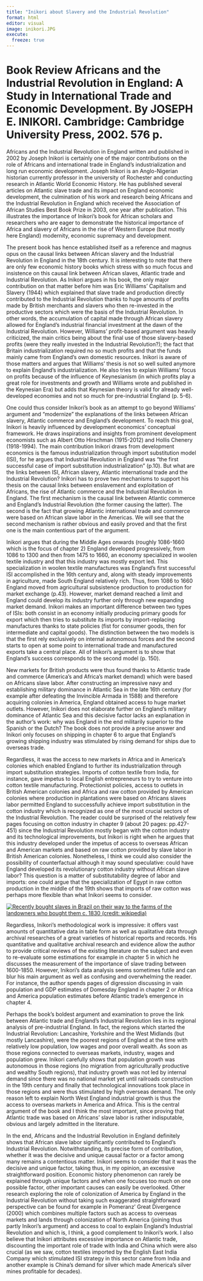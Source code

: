 ```yaml
---
title: "Inikori about Slavery and the Industrial Revolution"
format: html
editor: visual
image: inikori.JPG
execute: 
  freeze: true
---
```


# Book Review Africans and the Industrial Revolution in England: A Study in International Trade and Economic Development. By JOSEPH E. INIKORI. Cambridge: Cambridge University Press, 2002. 576 p.

Africans and the Industrial Revolution in England written and published in 2002 by Joseph Inikori is certainly one of the major contributions on the role of Africans and international trade in England's industrialization and long run economic development. Joseph Inikori is an Anglo-Nigerian historian currently professor in the university of Rochester and conducting research in Atlantic World Economic History. He has published several articles on Atlantic slave trade and its impact on England economic development, the culmination of his work and research being Africans and the Industrial Revolution in England which received the Association of African Studies Best Book Prize in 2003, one year after publication. This illustrates the importance of Inikori's book for African scholars and researchers who are eager to demonstrate the historical importance of Africa and slavery of Africans in the rise of Western Europe (but mostly here England) modernity, economic supremacy and development.

The present book has hence established itself as a reference and magnus opus on the causal links between African slavery and the Industrial Revolution in England in the 18th century. It is interesting to note that there are only few economic history books which stress with so much focus and insistence on this causal link between African slaves, Atlantic trade and Industrial Revolution. As Inikori argues in his book, the only major contribution on that matter before him was Eric Williams' Capitalism and Slavery (1944) which explained that slave trade and production directly contributed to the Industrial Revolution thanks to huge amounts of profits made by British merchants and slavers who then re-invested in the productive sectors which were the basis of the Industrial Revolution. In other words, the accumulation of capital made through African slavery allowed for England's industrial financial investment at the dawn of the Industrial Revolution. However, Williams' profit-based argument was heavily criticized, the main critics being about the final use of those slavery-based profits (were they really invested in the Industrial Revolution?); the fact that Britain industrialization required no so much profits and that the funds mainly came from England's own domestic resources. Inikori is aware of those matters and argues that Williams' thesis is not so well suited anymore to explain England's industrialization. He also tries to explain Williams' focus on profits because of the influence of Keynesianism (in which profits play a great role for investments and growth and Williams wrote and published in the Keynesian Era) but adds that Keynesian theory is valid for already well-developed economies and not so much for pre-industrial England (p. 5-6).

One could thus consider Inikori's book as an attempt to go beyond Williams' argument and "modernize" the explanations of the links between African slavery, Atlantic commerce and England's development. To reach this goal, Inikori is heavily influenced by development economics' conceptual framework. He draws inspirations and insights from prominent development economists such as Albert Otto Hirschman (1915-2012) and Hollis Chenery (1918-1994). The main contribution Inikori draws from development economics is the famous industrialization through import substitution model (ISI), for he argues that Industrial Revolution in England was "the first successful case of import substitution industrialization" (p.10). But what are the links between ISI, African slavery, Atlantic international trade and the Industrial Revolution? Inikori has to prove two mechanisms to support his thesis on the causal links between enslavement and exploitation of Africans, the rise of Atlantic commerce and the Industrial Revolution in England. The first mechanism is the causal link between Atlantic commerce and England's Industrial Revolution (the former causing the latter). The second is the fact that growing Atlantic international trade and commerce were based on African slave labor in the Americas. We will see that the second mechanism is rather obvious and easily proved and that the first one is the main contentious part of the argument.

Inikori argues that during the Middle Ages onwards (roughly 1086-1660 which is the focus of chapter 2) England developed progressively, from 1086 to 1300 and then from 1475 to 1660, an economy specialized in woolen textile industry and that this industry was mostly export led. This specialization in woolen textile manufactures was England's first successful ISI accomplished in the 16th century and, along with steady improvements in agriculture, made South England relatively rich. Thus, from 1086 to 1660 England moved from agricultural subsistence production to production for market exchange (p.43). However, market demand reached a limit and England could develop its industry further only through new expanding market demand. Inikori makes an important difference between two types of ISIs: both consist in an economy initially producing primary goods for export which then tries to substitute its imports by import-replacing manufactures thanks to state policies (fist for consumer goods, then for intermediate and capital goods). The distinction between the two models is that the first rely exclusively on internal autonomous forces and the second starts to open at some point to international trade and manufactured exports take a central place. All of Inikori's argument is to show that England's success corresponds to the second model (p. 150).

New markets for British products were thus found thanks to Atlantic trade and commerce (America's and Africa's market demand) which were based on Africans slave labor. After constructing an impressive navy and establishing military dominance in Atlantic Sea in the late 16th century (for example after defeating the Invincible Armada in 1588) and therefore acquiring colonies in America, England obtained access to huge market outlets. However, Inikori does not elaborate further on England's military dominance of Atlantic Sea and this decisive factor lacks an explanation in the author's work: why was England in the end militarily superior to the Spanish or the Dutch? The book does not provide a precise answer and Inikori only focuses on shipping in chapter 6 to argue that England's growing shipping industry was stimulated by rising demand for ships due to overseas trade.

Regardless, it was the access to new markets in Africa and in America's colonies which enabled England to further its industrialization through import substitution strategies. Imports of cotton textile from India, for instance, gave impetus to local English entrepreneurs to try to venture into cotton textile manufacturing. Protectionist policies, access to outlets in British American colonies and Africa and raw cotton provided by American colonies where production in plantations were based on Africans slaves labor permitted England to successfully achieve import substitution in the cotton industry which is recognized as one of the most crucial sectors of the Industrial Revolution. The reader could be surprised of the relatively few pages focusing on cotton industry in chapter 9 (about 20 pages: pp.427-451) since the Industrial Revolution mostly began with the cotton industry and its technological improvements, but Inikori is right when he argues that this industry developed under the impetus of access to overseas African and American markets and based on raw cotton provided by slave labor in British American colonies. Nonetheless, I think we could also consider the possibility of counterfactual although it may sound speculative: could have England developed its revolutionary cotton industry without African slave labor? This question is a matter of substitutability degree of labor and imports: one could argue that the specialization of Egypt in raw cotton production in the middle of the 19th shows that imports of raw cotton was perhaps more flexible than what Inikori seems to consider.

[![Recently bought slaves in Brazil on their way to the farms of the landowners who bought them c. 1830 (credit: wikipedia)](slavery.jpg)](https://en.wikipedia.org/wiki/Atlantic_slave_trade#/media/File:Slaves_resting_by_Rugendas_01.jpg)

Regardless, Inikori's methodological work is impressive: it offers vast amounts of quantitative data in table form as well as qualitative data through archival researches of a great varieties of historical reports and records. His quantitative and qualitative archival research and evidence allow the author to provide critical reviews of the existing literature on the subject and even to re-evaluate some estimations for example in chapter 5 in which he discusses the measurement of the importance of slave trading between 1600-1850. However, Inikori's data analysis seems sometimes futile and can blur his main argument as well as confusing and overwhelming the reader. For instance, the author spends pages of digression discussing in vain population and GDP estimates of Domesday England in chapter 2 or Africa and America population estimates before Atlantic trade's emergence in chapter 4.

Perhaps the book's boldest argument and examination to prove the link between Atlantic trade and England's Industrial Revolution lies in its regional analysis of pre-industrial England. In fact, the regions which started the Industrial Revolution: Lancashire, Yorkshire and the West Midlands (but mostly Lancashire), were the poorest regions of England at the time with relatively low population, low wages and poor overall wealth. As soon as those regions connected to overseas markets, industry, wages and population grew. Inikori carefully shows that population growth was autonomous in those regions (no migration from agriculturally productive and wealthy South regions), that industry growth was not led by internal demand since there was no national market yet until railroads construction in the 19th century and finally that technological innovations took place in those regions and were thus stimulated by high overseas demand. The only reason left to explain North West England industrial growth is thus the access to overseas markets in America and Africa. This is the central argument of the book and I think the most important, since proving that Atlantic trade was based on Africans' slave labor is rather indisputable, obvious and largely admitted in the literature.

In the end, Africans and the Industrial Revolution in England definitely shows that African slave labor significantly contributed to England's Industrial Revolution. Notwithstanding, its precise form of contribution, whether it was the decisive and unique causal factor or a factor among many remains a contentious matter. Inikori seems to consider that it was the decisive and unique factor, taking thus, in my opinion, an excessive straightforward position. Economic history phenomenon can rarely be explained through unique factors and when one focuses too much on one possible factor, other important causes can easily be overlooked. Other research exploring the role of colonization of America by England in the Industrial Revolution without taking such exaggerated straightforward perspective can be found for example in Pomeranz' Great Divergence (2000) which combines multiple factors such as access to overseas markets and lands through colonization of North America (joining thus partly Inikori's argument) and access to coal to explain England's Industrial Revolution and which is, I think, a good complement to Inikori's work. I also believe that Inikori attributes excessive importance on Atlantic trade, discounting the important role of trade with India and China which were also crucial (as we saw, cotton textiles imported by the English East India Company which stimulated ISI strategy in this sector came from India and another example is China's demand for silver which made America's silver mines profitable for decades).
